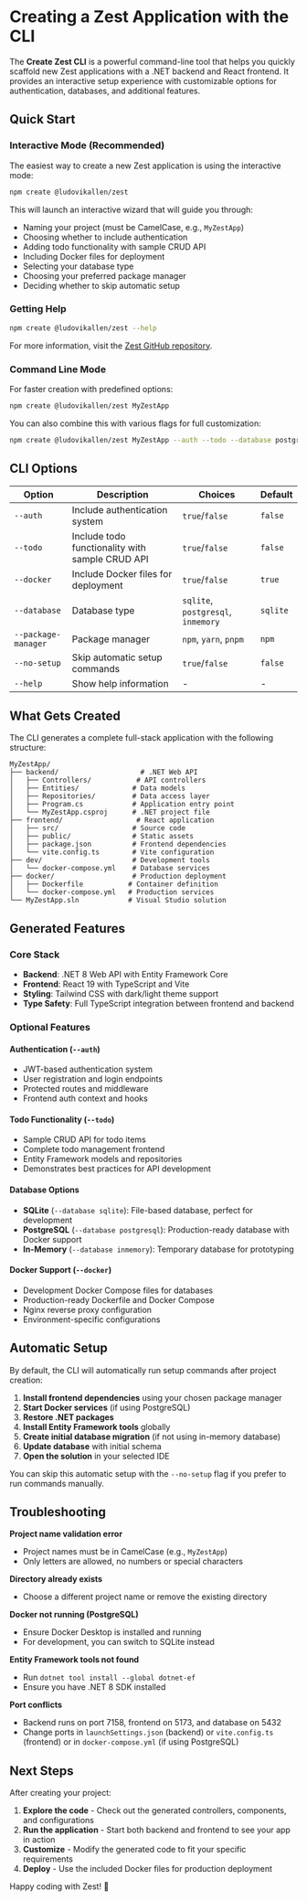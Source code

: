 # Creating a Zest Application with the CLI

The **Create Zest CLI** is a powerful command-line tool that helps you quickly scaffold new Zest applications with a .NET backend and React frontend. It provides an interactive setup experience with customizable options for authentication, databases, and additional features.

## Quick Start

### Interactive Mode (Recommended)

The easiest way to create a new Zest application is using the interactive mode:

```bash
npm create @ludovikallen/zest
```

This will launch an interactive wizard that will guide you through:
- Naming your project (must be CamelCase, e.g., `MyZestApp`)
- Choosing whether to include authentication
- Adding todo functionality with sample CRUD API
- Including Docker files for deployment
- Selecting your database type
- Choosing your preferred package manager
- Deciding whether to skip automatic setup

### Getting Help

```bash
npm create @ludovikallen/zest --help
```

For more information, visit the [Zest GitHub repository](https://github.com/ludovikallen/zest).

### Command Line Mode

For faster creation with predefined options:

```bash
npm create @ludovikallen/zest MyZestApp
```

You can also combine this with various flags for full customization:

```bash
npm create @ludovikallen/zest MyZestApp --auth --todo --database postgresql --package-manager pnpm
```

## CLI Options

| Option | Description | Choices | Default |
|--------|-------------|---------|---------|
| `--auth` | Include authentication system | `true`/`false` | `false` |
| `--todo` | Include todo functionality with sample CRUD API | `true`/`false` | `false` |
| `--docker` | Include Docker files for deployment | `true`/`false` | `true` |
| `--database` | Database type | `sqlite`, `postgresql`, `inmemory` | `sqlite` |
| `--package-manager` | Package manager | `npm`, `yarn`, `pnpm` | `npm` |
| `--no-setup` | Skip automatic setup commands | `true`/`false` | `false` |
| `--help` | Show help information | - | - |

## What Gets Created

The CLI generates a complete full-stack application with the following structure:

```
MyZestApp/
├── backend/                    # .NET Web API
│   ├── Controllers/           # API controllers
│   ├── Entities/             # Data models
│   ├── Repositories/         # Data access layer
│   ├── Program.cs            # Application entry point
│   └── MyZestApp.csproj      # .NET project file
├── frontend/                  # React application
│   ├── src/                  # Source code
│   ├── public/               # Static assets
│   ├── package.json          # Frontend dependencies
│   └── vite.config.ts        # Vite configuration
├── dev/                      # Development tools
│   └── docker-compose.yml    # Database services
├── docker/                   # Production deployment
│   ├── Dockerfile           # Container definition
│   └── docker-compose.yml   # Production services
└── MyZestApp.sln            # Visual Studio solution
```

## Generated Features

### Core Stack
- **Backend**: .NET 8 Web API with Entity Framework Core
- **Frontend**: React 19 with TypeScript and Vite
- **Styling**: Tailwind CSS with dark/light theme support
- **Type Safety**: Full TypeScript integration between frontend and backend

### Optional Features

#### Authentication (`--auth`)
- JWT-based authentication system
- User registration and login endpoints
- Protected routes and middleware
- Frontend auth context and hooks

#### Todo Functionality (`--todo`)
- Sample CRUD API for todo items
- Complete todo management frontend
- Entity Framework models and repositories
- Demonstrates best practices for API development

#### Database Options
- **SQLite** (`--database sqlite`): File-based database, perfect for development
- **PostgreSQL** (`--database postgresql`): Production-ready database with Docker support
- **In-Memory** (`--database inmemory`): Temporary database for prototyping

#### Docker Support (`--docker`)
- Development Docker Compose files for databases
- Production-ready Dockerfile and Docker Compose
- Nginx reverse proxy configuration
- Environment-specific configurations

## Automatic Setup

By default, the CLI will automatically run setup commands after project creation:

1. **Install frontend dependencies** using your chosen package manager
2. **Start Docker services** (if using PostgreSQL)
3. **Restore .NET packages**
4. **Install Entity Framework tools** globally
5. **Create initial database migration** (if not using in-memory database)
6. **Update database** with initial schema
7. **Open the solution** in your selected IDE

You can skip this automatic setup with the `--no-setup` flag if you prefer to run commands manually.

## Troubleshooting

**Project name validation error**
- Project names must be in CamelCase (e.g., `MyZestApp`)
- Only letters are allowed, no numbers or special characters

**Directory already exists**
- Choose a different project name or remove the existing directory

**Docker not running (PostgreSQL)**
- Ensure Docker Desktop is installed and running
- For development, you can switch to SQLite instead

**Entity Framework tools not found**
- Run `dotnet tool install --global dotnet-ef`
- Ensure you have .NET 8 SDK installed

**Port conflicts**
- Backend runs on port 7158, frontend on 5173, and database on 5432
- Change ports in `launchSettings.json` (backend) or `vite.config.ts` (frontend) or in `docker-compose.yml` (if using PostgreSQL)

## Next Steps

After creating your project:

1. **Explore the code** - Check out the generated controllers, components, and configurations
2. **Run the application** - Start both backend and frontend to see your app in action  
3. **Customize** - Modify the generated code to fit your specific requirements
4. **Deploy** - Use the included Docker files for production deployment

Happy coding with Zest! 🚀